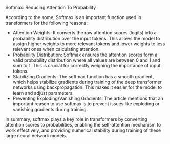 Softmax: Reducing Attention To Probability

According to the some, Softmax is an important function used in transformers for the following reasons:

- Attention Weights: It converts the raw attention scores (logits) into a probability distribution over the input tokens. This allows the model to assign higher weights to more relevant tokens and lower weights to less relevant ones when calculating attention.
- Probability Distribution: Softmax ensures the attention scores form a valid probability distribution where all values are between 0 and 1 and sum to 1. This is crucial for correctly weighing the importance of input tokens.
- Stabilizing Gradients: The softmax function has a smooth gradient, which helps stabilize gradients during training of the deep transformer networks using backpropagation. This makes it easier for the model to learn and adjust parameters.
- Preventing Exploding/Vanishing Gradients: The article mentions that an important reason to use softmax is to prevent issues like exploding or vanishing gradients during training.

In summary, softmax plays a key role in transformers by converting attention scores to probabilities, enabling the self-attention mechanism to work effectively, and providing numerical stability during training of these large neural network models.
